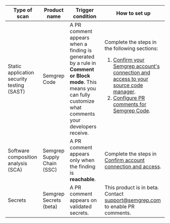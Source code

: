 | Type of scan | Product name | Trigger condition | How to set up |
| --  | -- |  -- | --- |
| Static application security testing (SAST) | Semgrep Code | A PR comment appears when a finding is generated by a rule in **Comment or Block mode**. This means you can fully customize what comments your developers receive. | Complete the steps in the following sections: <ol><li>[Confirm your Semgrep account's connection and access to your source code manager](#confirm-account-connection-and-access).</li><li>[Configure PR comments for Semgrep Code](#configure-pr-comments-for-semgrep-code).</li></ol> |
| Software composition analysis (SCA) | Semgrep Supply Chain (SSC) | A PR comment appears only when the finding is **reachable**. | Complete the steps in [Confirm account connection and access](##confirm-account-connection-and-access).  |
| Secrets | Semgrep Secrets (beta) | A PR comment appears on validated secrets. | This product is in beta.<br /> Contact [<i class="fa-regular fa-envelope"></i> support@semgrep.com](mailto:support@semgrep.com) to enable PR comments.  |
